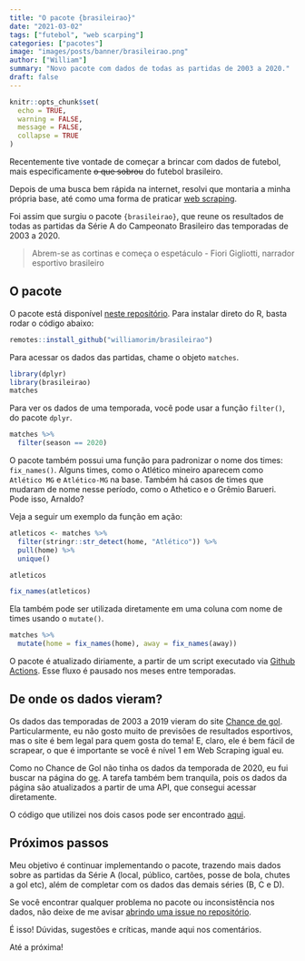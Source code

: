 ```yaml
---
title: "O pacote {brasileirao}"
date: "2021-03-02"
tags: ["futebol", "web scarping"]
categories: ["pacotes"]
image: "images/posts/banner/brasileirao.png"
author: ["William"]
summary: "Novo pacote com dados de todas as partidas de 2003 a 2020."
draft: false
---
```


```r
knitr::opts_chunk$set(
  echo = TRUE,
  warning = FALSE, 
  message = FALSE, 
  collapse = TRUE
)
```

Recentemente tive vontade de começar a brincar com dados de futebol, mais especificamente <s>o que sobrou</s> do futebol brasileiro.

Depois de uma busca bem rápida na internet, resolvi que montaria a minha própria base, até como uma forma de praticar [web scraping](https://curso-r.com/cursos/web-scraping/).

Foi assim que surgiu o pacote `{brasileirao}`, que reune os resultados de todas as partidas da Série A do Campeonato Brasileiro das temporadas de 2003 a 2020.

> Abrem-se as cortinas e começa o espetáculo - Fiori Gigliotti, narrador esportivo brasileiro

## O pacote

O pacote está disponível [neste repositório](https://github.com/williamorim/brasileirao). Para instalar direto do R, basta rodar o código abaixo:

```r
remotes::install_github("williamorim/brasileirao")
```

Para acessar os dados das partidas, chame o objeto `matches`.

```r
library(dplyr)
library(brasileirao)
matches
```

Para ver os dados de uma temporada, você pode usar a função `filter()`, do pacote `dplyr`.

```r
matches %>% 
  filter(season == 2020)
```

O pacote também possui uma função para padronizar o nome dos times: `fix_names()`. Alguns times, como o Atlético mineiro aparecem como `Atlético MG` e `Atlético-MG` na base. Também há casos de times que mudaram de nome nesse período, como o Athetico e o Grêmio Barueri. Pode isso, Arnaldo?

Veja a seguir um exemplo da função em ação:

```r
atleticos <- matches %>%
  filter(stringr::str_detect(home, "Atlético")) %>% 
  pull(home) %>% 
  unique()

atleticos

fix_names(atleticos)
```

Ela também pode ser utilizada diretamente em uma coluna com nome de times usando o `mutate()`.

```r
matches %>% 
  mutate(home = fix_names(home), away = fix_names(away))
```

O pacote é atualizado diriamente, a partir de um script executado via [Github Actions](https://github.com/features/actions). Esse fluxo é pausado nos meses entre temporadas.

## De onde os dados vieram?

Os dados das temporadas de 2003 a 2019 vieram do site [Chance de gol](https://www.chancedegol.com.br/). Particularmente, eu não gosto muito de previsões de resultados esportivos, mas o site é bem legal para quem gosta do tema! E, claro, ele é bem fácil de scrapear, o que é importante se você é nível 1 em Web Scraping igual eu.

Como no Chance de Gol não tinha os dados da temporada de 2020, eu fui buscar na página do [ge](https://globoesporte.globo.com/futebol/brasileirao-serie-a/). A tarefa também bem tranquila, pois os dados da página são atualizados a partir de uma API, que consegui acessar diretamente.

O código que utilizei nos dois casos pode ser encontrado [aqui](https://github.com/williamorim/brasileirao/blob/master/data-raw/scraping_matches.R).

## Próximos passos

Meu objetivo é continuar implementando o pacote, trazendo mais dados sobre as partidas da Série A (local, público, cartões, posse de bola, chutes a gol etc), além de completar com os dados das demais séries (B, C e D).

Se você encontrar qualquer problema no pacote ou inconsistência nos dados, não deixe de me avisar [abrindo uma issue no repositório](https://github.com/williamorim/brasileirao/issues).

É isso! Dúvidas, sugestões e críticas, mande aqui nos comentários. 

Até a próxima!
